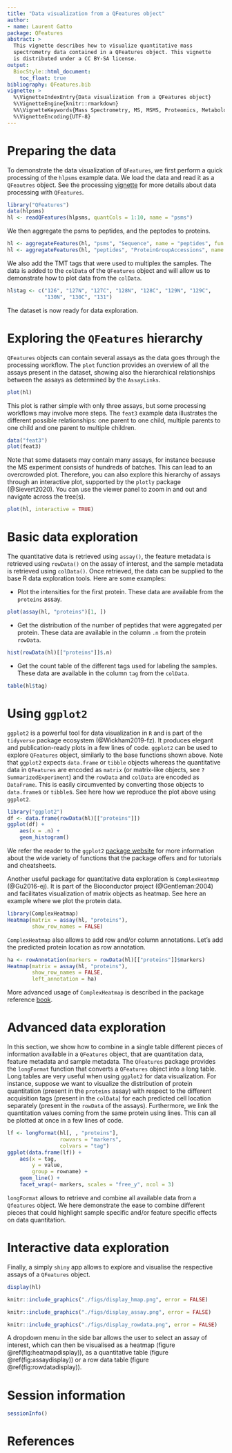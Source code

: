 ```yaml
---
title: "Data visualization from a QFeatures object"
author:
- name: Laurent Gatto
package: QFeatures
abstract: >
  This vignette describes how to visualize quantitative mass
  spectrometry data contained in a QFeatures object. This vignette
  is distributed under a CC BY-SA license.
output:
  BiocStyle::html_document:
    toc_float: true
bibliography: QFeatures.bib
vignette: >
  %\VignetteIndexEntry{Data visualization from a QFeatures object}
  %\VignetteEngine{knitr::rmarkdown}
  %%\VignetteKeywords{Mass Spectrometry, MS, MSMS, Proteomics, Metabolomics, Infrastructure, Quantitative}
  %\VignetteEncoding{UTF-8}
---
```


# Preparing the data

To demonstrate the data visualization of `QFeatures`, we first perform
a quick processing of the `hlpsms` example data. We load the data and
read it as a `QFeautres` object. See the processing
[vignette](https://rformassspectrometry.github.io/QFeatures/articles/Processing.html)
for more details about data processing with `QFeatures`.

```r
library("QFeatures")
data(hlpsms)
hl <- readQFeatures(hlpsms, quantCols = 1:10, name = "psms")
```

We then aggregate the psms to peptides, and the peptodes to proteins.

```r
hl <- aggregateFeatures(hl, "psms", "Sequence", name = "peptides", fun = colMeans)
hl <- aggregateFeatures(hl, "peptides", "ProteinGroupAccessions", name = "proteins", fun = colMeans)
```

We also add the TMT tags that were used to multiplex the samples. The
data is added to the `colData` of the `QFeatures` object and will
allow us to demonstrate how to plot data from the `colData`.

```r
hl$tag <- c("126", "127N", "127C", "128N", "128C", "129N", "129C",
            "130N", "130C", "131")
```

The dataset is now ready for data exploration.

# Exploring the `QFeatures` hierarchy

`QFeatures` objects can contain several assays as the data goes through
the processing workflow. The `plot` function provides an overview of
all the assays present in the dataset, showing also the hierarchical
relationships between the assays as determined by the `AssayLinks`.

```r
plot(hl)
```

This plot is rather simple with only three assays, but some processing
workflows may involve more steps. The `feat3` example data illustrates
the different possible relationships: one parent to one child, multiple
parents to one child and one parent to multiple children.

```r
data("feat3")
plot(feat3)
```

Note that some datasets may contain many assays, for instance because
the MS experiment consists of hundreds of batches. This can lead to an
overcrowded plot. Therefore, you can also explore this hierarchy of
assays through an interactive plot, supported by the `plotly` package
(@Sievert2020). You can use the viewer panel to zoom in and out and
navigate across the tree(s).

```r
plot(hl, interactive = TRUE)
```

# Basic data exploration

The quantitative data is retrieved using `assay()`, the feature
metadata is retrieved using `rowData()` on the assay of interest, and
the sample metadata is retrieved using `colData()`. Once retrieved,
the data can be supplied to the base R data exploration tools. Here
are some examples:

- Plot the intensities for the first protein. These data are available
  from the `proteins` assay.

```r
plot(assay(hl, "proteins")[1, ])
```

- Get the distribution of the number of peptides that were aggregated
  per protein. These data are available in the column `.n` from the
  protein `rowData`.

```r
hist(rowData(hl)[["proteins"]]$.n)
```

- Get the count table of the different tags used for labeling the
  samples. These data are available in the column `tag` from the
  `colData`.

```r
table(hl$tag)
```

# Using `ggplot2`

`ggplot2` is a powerful tool for data visualization in `R` and is part
of the `tidyverse` package ecosystem (@Wickham2019-fz). It produces
elegant and publication-ready plots in a few lines of code. `ggplot2`
can be used to explore `QFeatures` object, similarly to the base
functions shown above. Note that `ggplot2` expects `data.frame` or
`tibble` objects whereas the quantitative data in `QFeatures` are
encoded as `matrix` (or matrix-like objects, see
`?SummarizedExperiment`) and the `rowData` and `colData` are encoded
as `DataFrame`. This is easily circumvented by converting those
objects to `data.frame`s or `tibble`s. See here how we reproduce the
plot above using `ggplot2`.

```r
library("ggplot2")
df <- data.frame(rowData(hl)[["proteins"]])
ggplot(df) +
    aes(x = .n) +
    geom_histogram()
```

We refer the reader to the `ggplot2`
[package website](https://ggplot2.tidyverse.org/) for more information
about the wide variety of functions that the package offers and for
tutorials and cheatsheets.

Another useful package for quantitative data exploration is
`ComplexHeatmap` (@Gu2016-ej). It is part of the Bioconductor project
(@Gentleman:2004) and facilitates visualization of matrix objects as
heatmap. See here an example where we plot the protein data.

```r
library(ComplexHeatmap)
Heatmap(matrix = assay(hl, "proteins"),
        show_row_names = FALSE)
```

`ComplexHeatmap` also allows to add row and/or column annotations.
Let's add the predicted protein location as row annotation.

```r
ha <- rowAnnotation(markers = rowData(hl)[["proteins"]]$markers)
Heatmap(matrix = assay(hl, "proteins"),
        show_row_names = FALSE,
        left_annotation = ha)
```

More advanced usage of `ComplexHeatmap` is described in the package
reference [book](https://jokergoo.github.io/ComplexHeatmap-reference/book/).

# Advanced data exploration

In this section, we show how to combine in a single table
different pieces of information available in a `QFeatures` object,
that are quantitation data, feature metadata and sample metadata. The
`QFeatures` package provides the `longFormat` function that converts a
`QFeatures` object into a long table. Long tables are very useful when
using `ggplot2` for data visualization. For instance, suppose we want
to visualize the distribution of protein quantitation (present in the
`proteins` assay) with respect to the different acquisition tags
(present in the `colData`) for each predicted cell location separately
(present in the `rowData` of the assays). Furthermore, we link the
quantitation values coming from the same protein using lines. This can
all be plotted at once in a few lines of code.

```r
lf <- longFormat(hl[, , "proteins"],
                 rowvars = "markers",
                 colvars = "tag")
ggplot(data.frame(lf)) +
    aes(x = tag,
        y = value,
        group = rowname) +
    geom_line() +
    facet_wrap(~ markers, scales = "free_y", ncol = 3)
```

`longFormat` allows to retrieve and combine all available data from a
`Qfeatures` object. We here demonstrate the ease to combine different
pieces that could highlight sample specific and/or feature specific
effects on data quantitation.

# Interactive data exploration

Finally, a simply `shiny` app allows to explore and visualise the
respective assays of a `QFeatures` object.

```r
display(hl)
```

```r
knitr::include_graphics("./figs/display_hmap.png", error = FALSE)
```

```r
knitr::include_graphics("./figs/display_assay.png", error = FALSE)
```
```r
knitr::include_graphics("./figs/display_rowdata.png", error = FALSE)
```

A dropdown menu in the side bar allows the user to select an assay of
interest, which can then be visualised as a heatmap (figure
\@ref(fig:heatmapdisplay)), as a quantitative table (figure
\@ref(fig:assaydisplay)) or a row data table (figure
\@ref(fig:rowdatadisplay)).


# Session information {-}

```r
sessionInfo()
```


# References {-}
